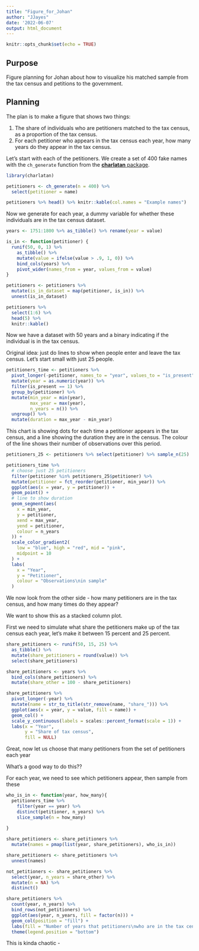 ```yaml
---
title: "Figure_for_Johan"
author: "JJayes"
date: '2022-06-07'
output: html_document
---
```


```r
knitr::opts_chunk$set(echo = TRUE)
```

## Purpose

Figure planning for Johan about how to visualize his matched sample from the tax census and petitions to the government.

## Planning

The plan is to make a figure that shows two things:

1. The share of individuals who are petitioners matched to the tax census, as a proportion of the tax census.
1. For each petitioner who appears in the tax census each year, how many years do they appear in the tax census.

Let's start with each of the petitioners. We create a set of 400 fake names with the `ch_generate` function from the [**charlatan** package](https://docs.ropensci.org/charlatan/).

```r
library(charlatan)

petitioners <- ch_generate(n = 400) %>% 
  select(petitioner = name)

petitioners %>% head() %>% knitr::kable(col.names = "Example names")
```

Now we generate for each year, a dummy variable for whether these individuals are in the tax census dataset.

```r
years <- 1751:1800 %>% as_tibble() %>% rename(year = value)

is_in <- function(petitioner) {
  runif(50, 0, 1) %>%
    as_tibble() %>%
    mutate(value = ifelse(value > .9, 1, 0)) %>% 
    bind_cols(years) %>%
    pivot_wider(names_from = year, values_from = value)
}

petitioners <- petitioners %>% 
  mutate(is_in_dataset = map(petitioner, is_in)) %>% 
  unnest(is_in_dataset)

petitioners %>% 
  select(1:6) %>% 
  head(5) %>% 
  knitr::kable()

```

Now we have a dataset with 50 years and a binary indicating if the individual is in the tax census.

Original idea: just do lines to show when people enter and leave the tax census. Let's start small with just 25 people.

```r
petitioners_time <- petitioners %>% 
  pivot_longer(-petitioner, names_to = "year", values_to = "is_present") %>% 
  mutate(year = as.numeric(year)) %>% 
  filter(is_present == 1) %>% 
  group_by(petitioner) %>% 
  mutate(min_year = min(year),
         max_year = max(year),
         n_years = n()) %>% 
  ungroup() %>% 
  mutate(duration = max_year - min_year)
```

This chart is showing dots for each time a petitioner appears in the tax census, and a line showing the duration they are in the census. The colour of the line shows their number of observations over this period.

```r
petitioners_25 <- petitioners %>% select(petitioner) %>% sample_n(25)

petitioners_time %>%
  # choose just 25 petitioners
  filter(petitioner %in% petitioners_25$petitioner) %>%
  mutate(petitioner = fct_reorder(petitioner, min_year)) %>%
  ggplot(aes(x = year, y = petitioner)) +
  geom_point() +
  # line to show duration
  geom_segment(aes(
    x = min_year,
    y = petitioner,
    xend = max_year,
    yend = petitioner,
    colour = n_years
  )) +
  scale_color_gradient2(
    low = "blue", high = "red", mid = "pink",
    midpoint = 10
  ) +
  labs(
    x = "Year",
    y = "Petitioner",
    colour = "Observations\nin sample"
  )


```


We now look from the other side - how many petitioners are in the tax census, and how many times do they appear?

We want to show this as a stacked column plot.

First we need to simulate what share the petitioners make up of the tax census each year, let's make it between 15 percent and 25 percent.

```r
share_petitioners <- runif(50, 15, 25) %>% 
  as_tibble() %>% 
  mutate(share_petitioners = round(value)) %>% 
  select(share_petitioners)

share_petitioners <- years %>% 
  bind_cols(share_petitioners) %>% 
  mutate(share_other = 100 - share_petitioners)

share_petitioners %>% 
  pivot_longer(-year) %>% 
  mutate(name = str_to_title(str_remove(name, "share_"))) %>% 
  ggplot(aes(x = year, y = value, fill = name)) +
  geom_col() +
  scale_y_continuous(labels = scales::percent_format(scale = 1)) +
  labs(x = "Year",
       y = "Share of tax census",
       fill = NULL)
```

Great, now let us choose that many petitioners from the set of petitioners each year

What's a good way to do this??

For each year, we need to see which petitioners appear, then sample from these

```r
who_is_in <- function(year, how_many){
  petitioners_time %>% 
    filter(year == year) %>% 
    distinct(petitioner, n_years) %>% 
    slice_sample(n = how_many) 
  
}

share_petitioners <- share_petitioners %>% 
  mutate(names = pmap(list(year, share_petitioners), who_is_in))

share_petitioners <- share_petitioners %>% 
  unnest(names)

not_petitioners <- share_petitioners %>% 
  select(year, n_years = share_other) %>% 
  mutate(n = NA) %>% 
  distinct()

share_petitioners %>% 
  count(year, n_years) %>% 
  bind_rows(not_petitioners) %>% 
  ggplot(aes(year, n_years, fill = factor(n))) +
  geom_col(position = "fill") +
  labs(fill = "Number of years that petitioners\nwho are in the tax census in this\nyear appear in total in tax censuses") +
  theme(legend.position = "bottom")


```

This is kinda chaotic - 

